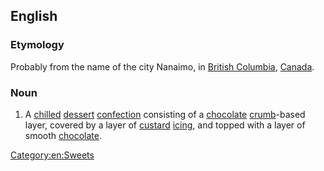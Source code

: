 ==English==

===Etymology===
Probably from the name of the city Nanaimo, in [[British Columbia]], [[Canada]].

===Noun===
{{wikipedia}}
{{en-noun}}

# {{chiefly|Canada}} A [[chilled]] [[dessert]] [[confection]] consisting of a [[chocolate]] [[crumb]]-based layer, covered by a layer of [[custard]] [[icing]], and topped with a layer of smooth [[chocolate]].
[[Category:en:Sweets]]